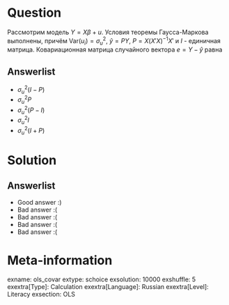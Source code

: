Question
========
Рассмотрим модель $Y = X \beta + u$. Условия теоремы Гаусса-Маркова выполнены, причём $\mathrm{Var}(u_i) = \sigma^2_{u}$, $\hat y = PY$, $P = X (X'X)^{-1} X'$ и $I$ - единичная матрица. Ковариационная матрица случайного вектора $e=Y-\hat y$ равна



Answerlist
----------
*  $\sigma^2_{u} (I - P)$
*  $\sigma^2_{u} P$
*  $\sigma^2_{u} (P-I)$
*  $\sigma^2_{u} I$
*  $\sigma^2_{u} (I+P)$

Solution
========

Answerlist
----------
*  Good answer :)
*  Bad answer :(
*  Bad answer :(
*  Bad answer :(
*  Bad answer :(

Meta-information
================
exname: ols_covar
extype: schoice
exsolution: 10000
exshuffle: 5
exextra[Type]: Calculation
exextra[Language]: Russian
exextra[Level]: Literacy
exsection: OLS
